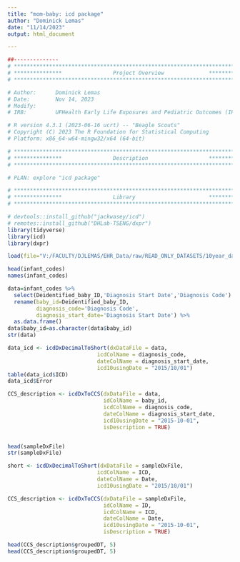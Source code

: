 ```yaml
---
title: "mom-baby: icd package"
author: "Dominick Lemas"
date: "11/14/2023"
output: html_document

---
```


```r
##-------------- 
# **************************************************************************** #
# ***************                Project Overview              *************** #
# **************************************************************************** #

# Author:      Dominick Lemas
# Date:        Nov 14, 2023 
# Modify:      
# IRB:         UFHealth Early Life Exposures and Pediatric Outcomes (IRB201601899) 

# R version 4.3.1 (2023-06-16 ucrt) -- "Beagle Scouts"
# Copyright (C) 2023 The R Foundation for Statistical Computing
# Platform: x86_64-w64-mingw32/x64 (64-bit)

# **************************************************************************** #
# ***************                Description                   *************** #
# **************************************************************************** #

# PLAN: explore "icd package" 

```


```r

# **************************************************************************** #
# ***************                Library                       *************** #
# **************************************************************************** #

# devtools::install_github("jackwasey/icd")
# remotes::install_github("DHLab-TSENG/dxpr")
library(tidyverse)
library(icd)
library(dxpr)

```

```r

load(file="V:/FACULTY/DJLEMAS/EHR_Data/raw/READ_ONLY_DATASETS/10year_data/analysis_ready/infant_codes.RData")

```

```r

head(infant_codes)
names(infant_codes)

data=infant_codes %>%
  select(Deidentified_baby_ID,'Diagnosis Start Date','Diagnosis Code') %>%
  rename(baby_id=Deidentified_baby_ID,
         diagnosis_code='Diagnosis Code',
         diagnosis_start_date='Diagnosis Start Date') %>%
  as.data.frame()
data$baby_id=as.character(data$baby_id)
str(data)

data_icd <- icdDxDecimalToShort(dxDataFile = data,
                            icdColName = diagnosis_code,         
                            dateColName = diagnosis_start_date,
                            icd10usingDate = "2015/10/01")
table(data_icd$ICD)
data_icd$Error

CCS_description <- icdDxToCCS(dxDataFile = data,
                              idColName = baby_id,
                              icdColName = diagnosis_code,        
                              dateColName = diagnosis_start_date,
                              icd10usingDate = "2015-10-01",
                              isDescription = TRUE)


head(sampleDxFile)
str(sampleDxFile)

short <- icdDxDecimalToShort(dxDataFile = sampleDxFile,
                            icdColName = ICD,         
                            dateColName = Date,
                            icd10usingDate = "2015/10/01")

CCS_description <- icdDxToCCS(dxDataFile = sampleDxFile,
                              idColName = ID,
                              icdColName = ICD,        
                              dateColName = Date,
                              icd10usingDate = "2015-10-01",
                              isDescription = TRUE)

head(CCS_description$groupedDT, 5)
head(CCS_description$groupedDT, 5)

```
